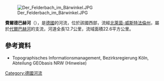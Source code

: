 {{Coord|51|22|12|N|7|8|15|E|display=title}}
[[Image:Der_Felderbach_im_Bärwinkel.JPG|right]]

'''費爾德巴赫河'''（{{lang-de|Felderbach}}），是[[德國|德國]]的河流，位於該國西部，流經[[北萊茵-威斯特法倫州|北萊茵-威斯特法倫州]]，屬於[[代爾巴赫河|代爾巴赫河]]的支流，河道全長12.7公里，流域面積22.6平方公里。

==參考資料==
* Topographisches Informationsmanagement, Bezirksregierung Köln, Abteilung GEObasis NRW (Hinweise)

{{Germany-geo-stub}}
[[Category:德國河流|Category:德國河流]]